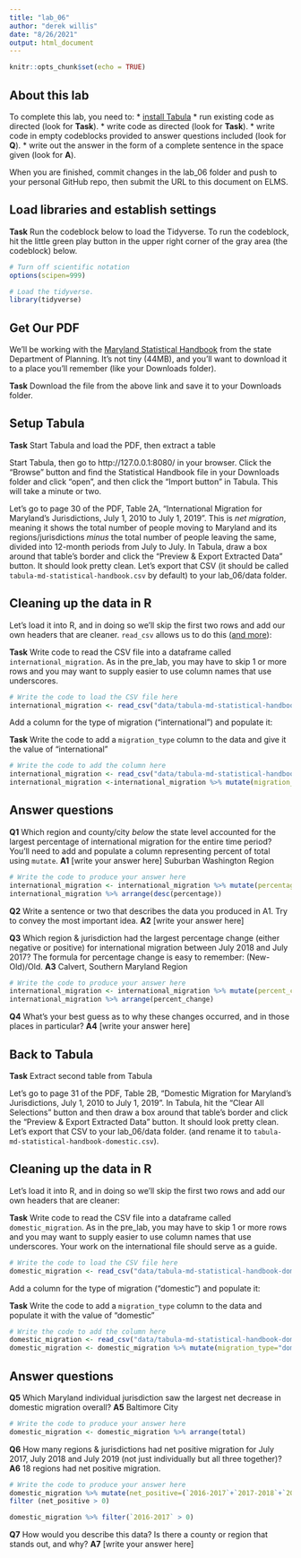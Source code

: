 ```yaml
---
title: "lab_06"
author: "derek willis"
date: "8/26/2021"
output: html_document
---
```


```r
knitr::opts_chunk$set(echo = TRUE)
```

## About this lab

To complete this lab, you need to:
* [install Tabula](https://tabula.technology/)
* run existing code as directed (look for **Task**).
* write code as directed (look for **Task**).
* write code in empty codeblocks provided to answer questions included (look for **Q**).
* write out the answer in the form of a complete sentence in the space given (look for **A**).

When you are finished, commit changes in the lab_06 folder and push to your personal GitHub repo, then submit the URL to this document on ELMS.

## Load libraries and establish settings

**Task** Run the codeblock below to load the Tidyverse. To run the codeblock, hit the little green play button in the upper right corner of the gray area (the codeblock) below.

```r
# Turn off scientific notation
options(scipen=999)

# Load the tidyverse.
library(tidyverse)
```

## Get Our PDF

We'll be working with the [Maryland Statistical Handbook](https://planning.maryland.gov/MSDC/Documents/md-statistical-handbook.pdf) from the state Department of Planning. It's not tiny (44MB), and you'll want to download it to a place you'll remember (like your Downloads folder).

**Task** Download the file from the above link and save it to your Downloads folder.

## Setup Tabula

**Task** Start Tabula and load the PDF, then extract a table

Start Tabula, then go to http://127.0.0.1:8080/ in your browser. Click the "Browse" button and find the Statistical Handbook file in your Downloads folder and click "open", and then click the "Import button" in Tabula. This will take a minute or two.

Let's go to page 30 of the PDF, Table 2A, "International Migration for Maryland's Jurisdictions, July 1, 2010 to July 1, 2019". This is _net migration_, meaning it shows the total number of people moving to Maryland and its regions/jurisdictions _minus_ the total number of people leaving the same, divided into 12-month periods from July to July. In Tabula, draw a box around that table's border and click the "Preview & Export Extracted Data" button. It should look pretty clean. Let's export that CSV (it should be called `tabula-md-statistical-handbook.csv` by default) to your lab_06/data folder.

## Cleaning up the data in R

Let's load it into R, and in doing so we'll skip the first two rows and add our own headers that are cleaner. `read_csv` allows us to do this ([and more](https://readr.tidyverse.org/reference/read_delim.html)):

**Task** Write code to read the CSV file into a dataframe called `international_migration`. As in the pre_lab, you may have to skip 1 or more rows and you may want to supply easier to use column names that use underscores.

```r
# Write the code to load the CSV file here
international_migration <- read_csv("data/tabula-md-statistical-handbook.csv")

```


Add a column for the type of migration ("international") and populate it:

**Task** Write the code to add a `migration_type` column to the data and give it the value of "international"

```r
# Write the code to add the column here
international_migration <- read_csv("data/tabula-md-statistical-handbook.csv",skip=2, col_names =c ("State/Jurisdiction", "2010-2011","2011-2012","2012-2013","2013-2014","2014-2015","2015-2016","2016-2017","2017-2018","2018-2019","total"))
international_migration <-international_migration %>% mutate(migration_type="international")

```

## Answer questions

**Q1** Which region and county/city _below_ the state level accounted for the largest percentage of international migration for the entire time period? You'll need to add and populate a column representing percent of total using `mutate`.
**A1** [write your answer here]
Suburban Washington Region

```r
# Write the code to produce your answer here
international_migration <- international_migration %>% mutate(percentage=(total/198996)*100)
international_migration %>% arrange(desc(percentage))

```

**Q2** Write a sentence or two that describes the data you produced in A1. Try to convey the most important idea.
**A2** [write your answer here]

**Q3** Which region & jurisdiction had the largest percentage change (either negative or positive) for international migration between July 2018 and July 2017? The formula for percentage change is easy to remember: (New-Old)/Old.
**A3** Calvert, Southern Maryland Region
```r
# Write the code to produce your answer here
international_migration <- international_migration %>% mutate(percent_change=((`2017-2018`-`2016-2017`)/`2016-2017`)*100)
international_migration %>% arrange(percent_change)

```

**Q4** What's your best guess as to why these changes occurred, and in those places in particular?
**A4** [write your answer here]


## Back to Tabula

**Task** Extract second table from Tabula

Let's go to page 31 of the PDF, Table 2B, "Domestic Migration for Maryland's Jurisdictions, July 1, 2010 to July 1, 2019". In Tabula, hit the "Clear All Selections" button and then draw a box around that table's border and click the "Preview & Export Extracted Data" button. It should look pretty clean. Let's export that CSV to your lab_06/data folder. (and rename it to `tabula-md-statistical-handbook-domestic.csv`).

## Cleaning up the data in R

Let's load it into R, and in doing so we'll skip the first two rows and add our own headers that are cleaner:

**Task** Write code to read the CSV file into a dataframe called `domestic_migration`. As in the pre_lab, you may have to skip 1 or more rows and you may want to supply easier to use column names that use underscores. Your work on the international file should serve as a guide.

```r
# Write the code to load the CSV file here
domestic_migration <- read_csv("data/tabula-md-statistical-handbook-domestic.csv")
```

Add a column for the type of migration ("domestic") and populate it:

**Task** Write the code to add a `migration_type` column to the data and populate it with the value of "domestic"

```r
# Write the code to add the column here
domestic_migration <- read_csv("data/tabula-md-statistical-handbook-domestic.csv", skip=2,col_names = c ("State/Jurisdiction", "2010-2011","2011-2012","2012-2013","2013-2014","2014-2015","2015-2016","2016-2017","2017-2018","2018-2019","total"))
domestic_migration <- domestic_migration %>% mutate(migration_type="domestic")

```

## Answer questions
**Q5** Which Maryland individual jurisdiction saw the largest net decrease in domestic migration overall?
**A5** Baltimore City 

```r
# Write the code to produce your answer here
domestic_migration <- domestic_migration %>% arrange(total)
```

**Q6** How many regions & jurisdictions had net positive migration for July 2017, July 2018 and July 2019 (not just individually but all three together)?
**A6** 18 regions had net positive migration. 

```r
# Write the code to produce your answer here
domestic_migration %>% mutate(net_positive=(`2016-2017`+`2017-2018`+`2018-2019`)) %>%
filter (net_positive > 0)

domestic_migration %>% filter(`2016-2017` > 0)

```

**Q7** How would you describe this data? Is there a county or region that stands out, and why?
**A7** [write your answer here]
